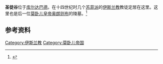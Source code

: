'''圣徒谷'''位于[[库尔达巴德|库尔达巴德]]。在十四世纪时几个[[苏菲派|苏菲派]]的[[伊斯兰教|伊斯兰教]]教徒定居在这里。这里也是后一位[[莫卧儿帝国|莫卧儿皇帝]][[奥朗则布|奥朗则布]]的陵墓。<ref name="ROB">{{cite book|last1=Ray|first1=Himanshu Prabha|title=The Return of the Buddha: Ancient Symbols for a New Nation|date=2014|publisher=Routledge|isbn=9781317560067|page=15|url=https://books.google.com/books?id=l3s9BAAAQBAJ|access-date=2020-12-26|archive-date=2020-01-07|archive-url=https://web.archive.org/web/20200107194401/https://books.google.com/books?id=l3s9BAAAQBAJ|dead-url=no}}</ref>
== 参考资料 ==
{{reflist}}

[[Category:伊斯兰教|Category:伊斯兰教]]
[[Category:莫卧儿帝国|Category:莫卧儿帝国]]